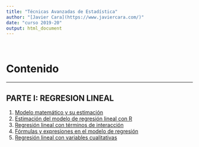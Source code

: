 ```yaml
---
title: "Técnicas Avanzadas de Estadística"
author: "[Javier Cara](https://www.javiercara.com/)"
date: "curso 2019-20"
output: html_document
---
```


<br>

# __Contenido__
***

## PARTE I: REGRESION LINEAL

1. [Modelo matemático y su estimación](lm_estimacion.html)
2. [Estimación del modelo de regresión lineal con R](lm_estimacionR.html)
3. [Regresión lineal con términos de interacción](lm_interaccion.html)
4. [Fórmulas y expresiones en el modelo de regresión](lm_formulas.html)
5. [Regresión lineal con variables cualitativas](lm_cualitativas.html)


    
<br>
